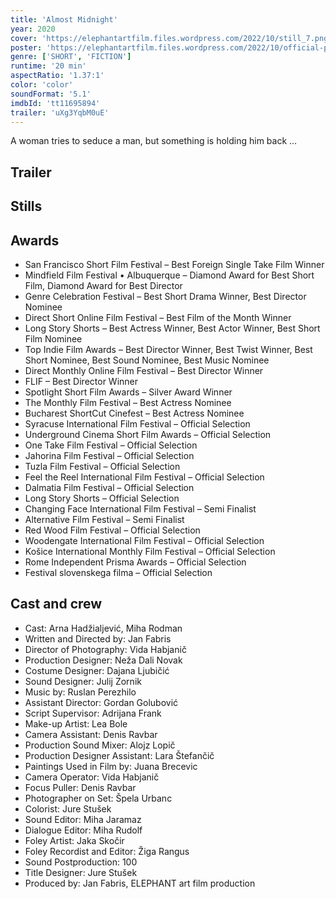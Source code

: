 ```yaml
---
title: 'Almost Midnight'
year: 2020
cover: 'https://elephantartfilm.files.wordpress.com/2022/10/still_7.png'
poster: 'https://elephantartfilm.files.wordpress.com/2022/10/official-poster-i.png'
genre: ['SHORT', 'FICTION']
runtime: '20 min'
aspectRatio: '1.37:1'
color: 'color'
soundFormat: '5.1'
imdbId: 'tt11695894'
trailer: 'uXg3YqbM0uE'
---
```



A woman tries to seduce a man, but something is holding him back …

<h2>Trailer</h2>
<YouTube id={frontmatter.trailer} class="mx-auto my-6" />



<h2>Stills</h2>

<h2>Awards</h2>

- San Francisco Short Film Festival – Best Foreign Single Take Film Winner
- Mindfield Film Festival • Albuquerque – Diamond Award for Best Short Film, Diamond Award for Best Director
- Genre Celebration Festival – Best Short Drama Winner, Best Director Nominee
- Direct Short Online Film Festival – Best Film of the Month Winner
- Long Story Shorts – Best Actress Winner, Best Actor Winner, Best Short Film Nominee
- Top Indie Film Awards – Best Director Winner, Best Twist Winner, Best Short Nominee, Best Sound Nominee, Best Music Nominee
- Direct Monthly Online Film Festival – Best Director Winner
- FLIF – Best Director Winner
- Spotlight Short Film Awards – Silver Award Winner
- The Monthly Film Festival – Best Actress Nominee
- Bucharest ShortCut Cinefest – Best Actress Nominee
- Syracuse International Film Festival – Official Selection
- Underground Cinema Short Film Awards – Official Selection
- One Take Film Festival – Official Selection
- Jahorina Film Festival – Official Selection
- Tuzla Film Festival – Official Selection
- Feel the Reel International Film Festival – Official Selection
- Dalmatia Film Festival – Official Selection
- Long Story Shorts – Official Selection
- Changing Face International Film Festival – Semi Finalist
- Alternative Film Festival – Semi Finalist
- Red Wood Film Festival – Official Selection
- Woodengate International Film Festival – Official Selection
- Košice International Monthly Film Festival – Official Selection
- Rome Independent Prisma Awards – Official Selection
- Festival slovenskega filma – Official Selection

<h2>Cast and crew</h2>

- Cast: Arna Hadžialjević, Miha Rodman
- Written and Directed by: Jan Fabris
- Director of Photography: Vida Habjanič
- Production Designer: Neža Dali Novak
- Costume Designer: Dajana Ljubičić
- Sound Designer: Julij Zornik
- Music by: Ruslan Perezhilo
- Assistant Director: Gordan Golubović
- Script Supervisor: Adrijana Frank
- Make-up Artist: Lea Bole
- Camera Assistant: Denis Ravbar
- Production Sound Mixer: Alojz Lopič
- Production Designer Assistant: Lara Štefančič
- Paintings Used in Film by: Juana Brecevic
- Camera Operator: Vida Habjanič
- Focus Puller: Denis Ravbar
- Photographer on Set: Špela Urbanc
- Colorist: Jure Stušek
- Sound Editor: Miha Jaramaz
- Dialogue Editor: Miha Rudolf
- Foley Artist: Jaka Skočir
- Foley Recordist and Editor: Žiga Rangus
- Sound Postproduction: 100
- Title Designer: Jure Stušek
- Produced by: Jan Fabris, ELEPHANT art film production
